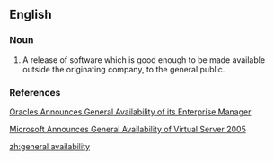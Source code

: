 ==English==

===Noun===
{{en-noun|-}}

# A release of software which is good enough to be made available outside the originating company, to the general public.

===References===
[http://www.oracle.com/corporate/press/2007_mar/enterprise-manger-10g-release-3.html Oracles Announces General Availability of its Enterprise Manager]

[http://www.oracle.com/corporate/press/2007_mar/enterprise-manger-10g-release-3.html Microsoft Announces General Availability of Virtual Server 2005]

[[zh:general availability]]